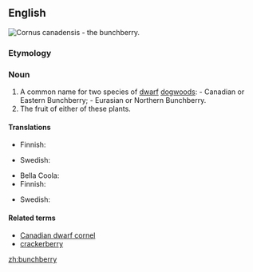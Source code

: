 ==English==
[[Image:Cornus canadensis 25781.JPG|thumb|''Cornus canadensis'' - the '''bunchberry'''.]]
{{wikipedia}}
===Etymology===
{{compound|bunch|berry}}
===Noun===
{{en-noun|bunchberries}}

# A common name for two species of [[dwarf]] [[dogwood]]s: {{taxlink|Cornus canadensis|species}} - Canadian or Eastern Bunchberry; {{taxlink|Cornus suecica|species}} - Eurasian or Northern Bunchberry.
# The fruit of either of these plants.

====Translations====
{{trans-top|plant}}
* Finnish: {{t|fi|ruohokanukka}}
{{trans-mid}}
* Swedish: {{t|sv|hönsbär|n}}
{{trans-bottom}}

{{trans-top|fruit}}
* Bella Coola: {{tø|blc|p̓x̣ʷłt}}
* Finnish: {{t-SOP|fi|ruohokanukan [[marja]]}}
{{trans-mid}}
* Swedish: {{t|sv|hönsbär|n}}
{{trans-bottom}}

====Related terms====
* [[Canadian dwarf cornel]]
* [[crackerberry]]

[[zh:bunchberry]]